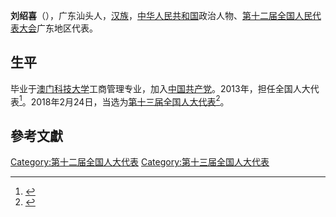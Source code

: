 '''刘绍喜'''（{{bd|1963年||}}），广东汕头人，[[汉族|汉族]]，[[中华人民共和国|中华人民共和国]]政治人物、[[第十二届全国人民代表大会|第十二届全国人民代表大会]]广东地区代表。

== 生平 ==


毕业于[[澳门科技大学|澳门科技大学]]工商管理专业，加入[[中国共产党|中国共产党]]。2013年，担任全国人大代表<ref>{{cite news|title=全国人大代表信息-刘绍喜|url=http://210.82.31.1:8084/delegate/viewDelegate.action?dbid=121794|accessdate=2013-04-05|newspaper=全国人大网|archive-url=https://web.archive.org/web/20150203172538/http://www.npc.gov.cn/delegate/viewDelegate.action?dbid=121794|archive-date=2015-02-03|dead-url=yes}}</ref>。2018年2月24日，当选为[[第十三届全国人大代表|第十三届全国人大代表]]<ref>{{Cite web|title=（受权发布）中华人民共和国第十三届全国人民代表大会代表名单-中新网|url=http://www.chinanews.com/gn/2018/02-25/8453959.shtml|accessdate=2021-02-19|work=[[中国新闻网|中国新闻网]]|archive-date=2018-02-27|archive-url=https://web.archive.org/web/20180227031724/http://www.chinanews.com/gn/2018/02-25/8453959.shtml|dead-url=no}}</ref>。

==參考文獻==
{{reflist}}

[[Category:第十二届全国人大代表|Category:第十二届全国人大代表]]
[[Category:第十三届全国人大代表|Category:第十三届全国人大代表]]


{{中国政治人物小作品}}